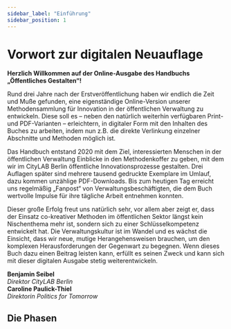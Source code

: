```yaml
---
sidebar_label: "Einführung"
sidebar_position: 1
---
```



# Vorwort zur digitalen Neuauflage

**Herzlich Willkommen auf der Online-Ausgabe des Handbuchs „Öffentliches Gestalten“!**

Rund drei Jahre nach der Erstveröffentlichung haben wir endlich die Zeit und Muße gefunden, eine eigenständige Online-Version unserer Methodensammlung für Innovation in der öffentlichen Verwaltung zu entwickeln. Diese soll es – neben den natürlich weiterhin verfügbaren Print- und PDF-Varianten – erleichtern, in digitaler Form mit den Inhalten des Buches zu arbeiten, indem nun z.B. die direkte Verlinkung einzelner Abschnitte und Methoden möglich ist.

Das Handbuch entstand 2020 mit dem Ziel, interessierten Menschen in der öffentlichen Verwaltung Einblicke in den Methodenkoffer zu geben, mit dem wir im CityLAB Berlin öffentliche Innovationsprozesse gestalten. Drei Auflagen später sind mehrere tausend gedruckte Exemplare im Umlauf, dazu kommen unzählige PDF-Downloads. Bis zum heutigen Tag erreicht uns regelmäßig „Fanpost“ von Verwaltungsbeschäftigten, die dem Buch wertvolle Impulse für ihre tägliche Arbeit entnehmen konnten.

Dieser große Erfolg freut uns natürlich sehr, vor allem aber zeigt er, dass der Einsatz co-kreativer Methoden im öffentlichen Sektor längst kein Nischenthema mehr ist, sondern sich zu einer Schlüsselkompetenz entwickelt hat. Die Verwaltungskultur ist im Wandel und es wächst die Einsicht, dass wir neue, mutige Herangehensweisen brauchen, um den komplexen Herausforderungen der Gegenwart zu begegnen. Wenn dieses Buch dazu einen Beitrag leisten kann, erfüllt es seinen Zweck und kann sich mit dieser digitalen Ausgabe stetig weiterentwickeln.

<div className="mt-8 flex flex-wrap gap-x-12 gap-y-6">
	<div>
		<b>Benjamin Seibel</b> <br />
		<i>Direktor CityLAB Berlin</i>
	</div>
	<div>
		<b>Caroline Paulick-Thiel</b> <br />
		<i>Direktorin Politics for Tomorrow</i>
	</div>
</div>

## Die Phasen

<PhasesOverview className="!mt-3 lg:!mt-7 mb-20" />
